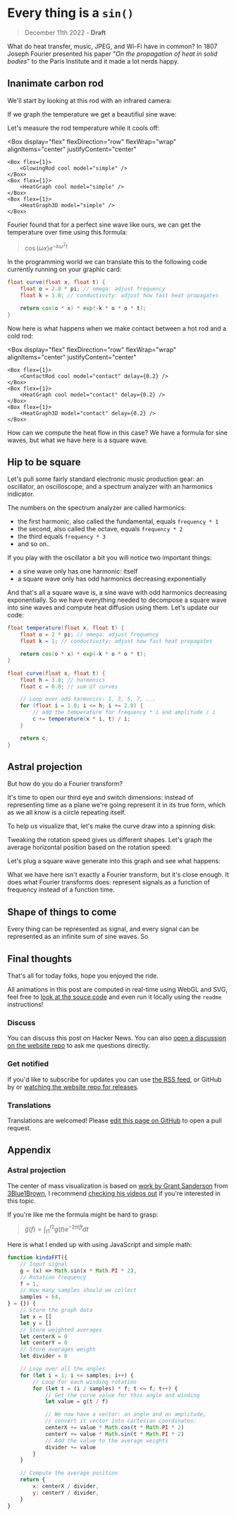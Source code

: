# Every thing is a `sin()`

> December 11th 2022 - **Draft**


What do heat transfer, music, JPEG, and Wi-Fi have in common? In 1807 Joseph Fourier presented his paper "_On the propagation of heat in solid bodies_" to the Paris Institute and it made a lot nerds happy.

## Inanimate carbon rod

We'll start by looking at this rod with an infrared camera:

<GlowingRod model="simple" />

If we graph the temperature we get a beautifiul sine wave:

<HeatGraph model="simple" />

Let's measure the rod temperature while it cools off:

<Box
    display="flex"
    flexDirection="row"
    flexWrap="wrap"
    alignItems="center"
    justifyContent="center"
>
    <Box flex={1}>
        <GlowingRod cool model="simple" />
    </Box>
    <Box flex={1}>
        <HeatGraph cool model="simple" />
    </Box>
    <Box flex={1}>
        <HeatGraph3D model="simple" />
    </Box>
</Box>


<KatexStyles />

Fourier found that for a perfect sine wave like ours, we can get the temperature over time using this formula:

> $\cos(\omega x)e^{-k\omega^2t}$

In the programming world we can translate this to the following code currently running on your graphic card:

```glsl
float curve(float x, float t) {
    float o = 2.0 * pi; // omega: adjust frequency
    float k = 1.0; // conductivity: adjust how fast heat propagates

    return cos(o * x) * exp(-k * o * o * t);
}
```

<HeatGraph3D model="simple" toolbox />

Now here is what happens when we make contact between a hot rod and a cold rod:

<Box
    display="flex"
    flexDirection="row"
    flexWrap="wrap"
    alignItems="center"
    justifyContent="center"
>
    <Box flex={1}>
        <ContactRod cool model="contact" delay={0.2} />
    </Box>
    <Box flex={1}>
        <HeatGraph cool model="contact" delay={0.2} />
    </Box>
    <Box flex={1}>
        <HeatGraph3D model="contact" delay={0.2} />
    </Box>
</Box>

How can we compute the heat flow in this case? We have a formula for sine waves, but what we have here is a square wave.

## Hip to be square

Let's pull some fairly standard electronic music production gear: an oscillator, an oscilloscope, and a spectrum analyzer with an harmonics indicator.

<Oscilloscope />

The numbers on the spectrum analyzer are called harmonics:

-   the first harmonic, also called the fundamental, equals `frequency * 1`
-   the second, also called the octave, equals `frequency * 2`
-   the third equals `frequency * 3`
-   and so on..

If you play with the oscillator a bit you will notice two important things:

-   a sine wave only has one harmonic: itself
-   a square wave only has odd harmonics decreasing exponentially

And that's all a square wave is, a sine wave with odd harmonics decreasing exponentially. So we have everything needed to decompose a square wave into sine waves and compute heat diffusion using them. Let's update our code:

```glsl
float temperature(float x, float t) {
    float o = 2 * pi; // omega: adjust frequency
    float k = 1; // conductivity: adjust how fast heat propagates

    return cos(o * x) * exp(-k * o * o * t);
}

float curve(float x, float t) {
    float h = 3.0; // harmonics
    float c = 0.0; // sum of curves

    // Loop over odd harmonics: 1, 3, 5, 7, ...
    for (float i = 1.0; i <= h; i += 2.0) {
        // add the temperature for frequency * i and amplitude / i
        c += temperature(x * i, t) / i;
    }

    return c;
}
```

<HeatGraph3D toolbox harmonics o={1} k={4} offset={0.25} />

## Astral projection

But how do you do a Fourier transform?

It's time to open our third eye and switch dimensions: instead of representing time as a plane we're going represent it in its true form, which as we all know is a circle repeating itself.

To help us visualize that, let's make the curve draw into a spinning disk:

<WindingGraph3D toolbox />

Tweaking the rotation speed gives us different shapes. Let's graph the average horizontal position based on the rotation speed:

<WindingGraph2D speed={5} />

Let's plug a square wave generate into this graph and see what happens:

<WindingGraph2D speed={20} harmonics={25} toolbox />

What we have here isn't exactly a Fourier transform, but it's close enough. It does what Fourier transforms does: represent signals as a function of frequency instead of a function time.

<WindingGraph3D />

## Shape of things to come

Every thing can be represented as signal, and every signal can be represented as an infinite sum of sine waves. So

## Final thoughts

That's all for today folks, hope you enjoyed the ride.

All animations in this post are computed in real-time using WebGL and SVG, feel free to [look at the souce code](https://github.com/fathyb/fathy.fr/tree/main/src/posts/every-sin) and even run it locally using the `readme` instructions!

### Discuss

You can discuss this post on Hacker News. You can also [open a discussion on the website repo](https://github.com/fathyb/fathy.fr/discussions) to ask me questions directly.

### Get notified

If you'd like to subscribe for updates you can use [the RSS feed](/rss.xml), or GitHub by or [watching the website repo for releases](https://github.com/fathyb/fathy.fr).

### Translations

Translations are welcomed! Please [edit this page on GitHub](https://github.com/fathyb/fathy.fr/blob/main/src/posts/every-sin/index.mdx) to open a pull request.

## Appendix

### Astral projection

The center of mass visualization is based on [work by Grant Sanderson](https://www.youtube.com/watch?v=spUNpyF58BY) from [3Blue1Brown](https://www.3blue1brown.com), I recommend [checking his videos out](https://www.youtube.com/c/3blue1brown) if you're interested in this topic.

If you're like me the formula might be hard to grasp:

> $\hat{g}(f)=\int_{t1}^{t2}g(t)e^{-2{\pi}ift}dt$

Here is what I ended up with using JavaScript and simple math:

```js
function kindaFFT({
    // Input signal
    g = (x) => Math.sin(x * Math.PI * 2),
    // Rotation frequency
    f = 1,
    // How many samples should we collect
    samples = 64,
} = {}) {
    // Store the graph data
    let x = []
    let y = []
    // Store weighted averages
    let centerX = 0
    let centerY = 0
    // Store averages weight
    let divider = 0

    // Loop over all the angles
    for (let i = 1; i <= samples; i++) {
        // Loop for each winding rotation
        for (let t = (i / samples) * f; t <= f; t++) {
            // Get the curve value for this angle and winding
            let value = g(t / f)

            // We now have a vector: an angle and an amplitude,
            // convert it vector into cartesian coordinates:
            centerX += value * Math.cos(t * Math.PI * 2)
            centerY += value * Math.sin(t * Math.PI * 2)
            // Add the value to the average weights
            divider += value
        }
    }

    // Compute the average position
    return {
        x: centerX / divider,
        y: centerY / divider,
    }
}
```
